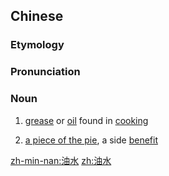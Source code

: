==Chinese==
{{zh-forms}}

===Etymology===
{{rfe|lang=zh}}

===Pronunciation===
{{zh-pron
|m=yóushuǐ
|c=jau4 seoi2
|mn=iû-chúi
|cat=n
}}

===Noun===
{{zh-noun}}
# {{lb|zh|literally}} [[grease]] or [[oil]] found in [[cooking]]
# {{lb|zh|figuratively|usually pejorative}} [[a piece of the pie]], a side [[benefit]]

[[zh-min-nan:油水]]
[[zh:油水]]